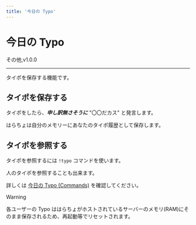 ```yaml
---
title: '今日の Typo'
---
```



# 今日の Typo

<FeatureBadge>その他</FeatureBadge>,<VersionBadge>v1.0.0</VersionBadge>

---

タイポを保存する機能です。

## タイポを保存する

タイポをしたら、**_申し訳無さそうに_** "〇〇だカス" と発言します。

はらちょは自分のメモリーにあなたのタイポ履歴として保存します。

## タイポを参照する

タイポを参照するには `!typo` コマンドを使います。

人のタイポを参照することも出来ます。

詳しくは [今日の Typo (Commands)](../commands/typo) を確認してください。

> [!WARNING]
>
> 各ユーザーの Typo ははらちょがホストされているサーバーのメモリ(RAM)にそのまま保存されるため、再起動等でリセットされます。
